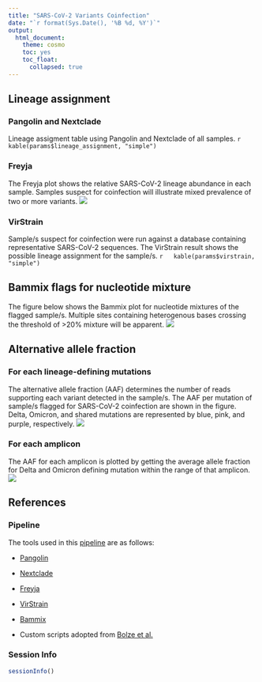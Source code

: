 ```yaml
---
title: "SARS-CoV-2 Variants Coinfection"
date: "`r format(Sys.Date(), '%B %d, %Y')`"
output: 
  html_document:
    theme: cosmo
    toc: yes
    toc_float:
      collapsed: true
---
```

## Lineage assignment
 
### Pangolin and Nextclade 
 Lineage assigment table using Pangolin and Nextclade of all samples.
 ```r
 kable(params$lineage_assignment, "simple")
 ```

### Freyja
  The Freyja plot shows the relative SARS-CoV-2 lineage abundance in each sample. Samples suspect for coinfection will illustrate mixed prevalence of two or more variants. 
 ![](`r params$freyja_plot`)

### VirStrain
 
 Sample/s suspect for coinfection were run against a database containing representative SARS-CoV-2 sequences. The VirStrain result shows the possible lineage assignment for the sample/s.
  ```r
  kable(params$virstrain, "simple")
  ```

## Bammix flags for nucleotide mixture
  The figure below shows the Bammix plot for nucleotide mixtures of the flagged sample/s. Multiple sites containing heterogenous bases crossing the threshold of >20% mixture will be apparent. 
 ![](`r params$bammix_plot`)

## Alternative allele fraction

### For each lineage-defining mutations
 The alternative allele fraction (AAF) determines the number of reads supporting each variant detected in the sample/s. The AAF per mutation of sample/s flagged for SARS-CoV-2 coinfection are shown in the figure. Delta, Omicron, and shared mutations are represented by blue, pink, and purple, respectively. 
 ![](`r params$aafplot_mut`)

### For each amplicon
  The AAF for each amplicon is plotted by getting the average allele fraction for Delta and Omicron defining mutation within the range of that amplicon.
 ![](`r params$aafplot_amp`)
  
## References {.tabset .tabset-fade}
### Pipeline
 The tools used in this [pipeline](https://github.com/lanadelrea/CoPi) are as follows: 

 - [Pangolin](https://github.com/cov-lineages/pangolin) 

 - [Nextclade](https://github.com/nextstrain/nextclade)

 - [Freyja](https://github.com/andersen-lab/Freyja)

 - [VirStrain](https://github.com/liaoherui/VirStrain)

 - [Bammix](https://github.com/chrisruis/bammix)

 - Custom scripts adopted from [Bolze et al.](https://doi.org/10.1016/j.medj.2022.10.002) 

### Session Info
 ```r
 sessionInfo()
 ```
